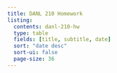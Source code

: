 ```yaml
---
title: DANL 210 Homework
listing:
  contents: danl-210-hw
  type: table
  fields: [title, subtitle, date]
  sort: "date desc"
  sort-ui: false
  page-size: 36
---
```

